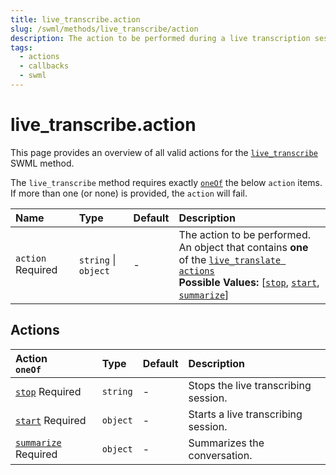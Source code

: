 ```yaml
---
title: live_transcribe.action
slug: /swml/methods/live_transcribe/action
description: The action to be performed during a live transcription session.
tags:
  - actions
  - callbacks
  - swml
---
```


# live_transcribe.action
This page provides an overview of all valid actions for the [`live_transcribe`](../) SWML method.

The `live_transcribe` method requires exactly [`oneOf`](https://json-schema.org/understanding-json-schema/reference/combining#oneOf)
the below `action` items. If more than one (or none) is provided, the `action` will fail.

| Name                                                    | Type                 | Default | Description                                                                                                                                                                                                          |
|:--------------------------------------------------------|:---------------------|:--------|:---------------------------------------------------------------------------------------------------------------------------------------------------------------------------------------------------------------------|
| `action` <span className="required-arg">Required</span> | `string` \| `object` | -       | The action to be performed.<br/>An object that contains **one** of the [`live_translate actions`](#actions)<br />**Possible Values:** [[`stop`](./stop.mdx), [`start`](./start.mdx), [`summarize`](./summarize.mdx)] |



## **Actions**

| Action <br /> `oneOf`                                                         | Type     | Default | Description                          |
|:------------------------------------------------------------------------------|:---------|:--------|:-------------------------------------|
| [`stop`](./stop.mdx) <span className="required-arg">Required</span>           | `string` | -       | Stops the live transcribing session. |
| [`start`](./start.mdx) <span className="required-arg">Required</span>         | `object` | -       | Starts a live transcribing session.  |
| [`summarize`](./summarize.mdx) <span className="required-arg">Required</span> | `object` | -       | Summarizes the conversation.         |
